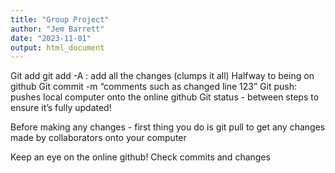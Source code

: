 ```yaml
---
title: "Group Project"
author: "Jem Barrett"
date: "2023-11-01"
output: html_document
---
```



Git add
  git add -A : add all the changes (clumps it all)
  Halfway to being on github
Git commit -m "comments such as changed line 123"
Git push: pushes local computer onto the online github
Git status - between steps to ensure it's fully updated!

Before making any changes - first thing you do is git pull to get any changes made by collaborators onto your computer

Keep an eye on the online github! Check commits and changes
